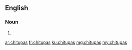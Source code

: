 ==English==

===Noun===
{{head|en|noun plural form}}

# {{plural of|chitupa|lang=en}}

[[ar:chitupas]]
[[fr:chitupas]]
[[ku:chitupas]]
[[mg:chitupas]]
[[my:chitupas]]